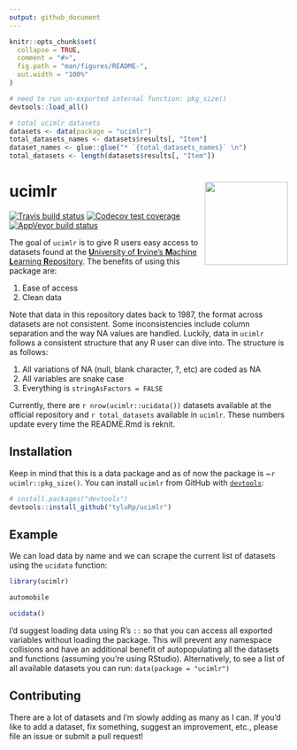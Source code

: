 ```yaml
---
output: github_document
---
```


<!-- README.md is generated from README.Rmd. Please edit that file -->

```r
knitr::opts_chunk$set(
  collapse = TRUE,
  comment = "#>",
  fig.path = "man/figures/README-",
  out.width = "100%"
)

# need to run un-exported internal function: pkg_size()
devtools::load_all()

# total ucimlr datasets
datasets <- data(package = "ucimlr")
total_datasets_names <- datasets$results[, "Item"]
dataset_names <- glue::glue("* `{total_datasets_names}` \n")
total_datasets <- length(datasets$results[, "Item"])
```

# ucimlr <img src="man/figures/logo-inter-ui.png" align="right" height=150/>

<!-- badges: start -->
[![Travis build status](https://travis-ci.org/tyluRp/ucimlr.svg?branch=master)](https://travis-ci.org/tyluRp/ucimlr)
[![Codecov test coverage](https://codecov.io/gh/tyluRp/ucimlr/branch/master/graph/badge.svg)](https://codecov.io/gh/tyluRp/ucimlr?branch=master)
[![AppVeyor build status](https://ci.appveyor.com/api/projects/status/github/tyluRp/ucimlr?branch=master&svg=true)](https://ci.appveyor.com/project/tyluRp/ucimlr)
<!-- badges: end -->

The goal of `ucimlr` is to give R users easy access to datasets found at the [**U**niversity of **I**rvine's **M**achine **L**earning **R**epository](https://archive.ics.uci.edu/ml/index.php). The benefits of using this package are:

1. Ease of access
2. Clean data

Note that data in this repository dates back to 1987, the format across datasets are not consistent. Some inconsistencies include column separation and the way NA values are handled. Luckily, data in `ucimlr` follows a consistent structure that any R user can dive into. The structure is as follows:

1. All variations of NA (null, blank character, ?, etc) are coded as NA
2. All variables are snake case
3. Everything is `stringAsFactors = FALSE`

Currently, there are `r nrow(ucimlr::ucidata())` datasets available at the official repository and `r total_datasets` available in `ucimlr`. These numbers update every time the README.Rmd is reknit.

## Installation

Keep in mind that this is a data package and as of now the package is ~`r ucimlr::pkg_size()`. You can install `ucimlr` from GitHub with [`devtools`](https://github.com/r-lib/devtools):

``` r
# install.packages("devtools")
devtools::install_github("tyluRp/ucimlr")
```

## Example

We can load data by name and we can scrape the current list of datasets using the `ucidata` function:

```r
library(ucimlr)

automobile

ucidata()
```

I'd suggest loading data using R's `::` so that you can access all exported variables without loading the package. This will prevent any namespace collisions and have an additional benefit of autopopulating all the datasets and functions (assuming you're using RStudio). Alternatively, to see a list of all available datasets you can run: `data(package = "ucimlr")`

## Contributing

There are a lot of datasets and I'm slowly adding as many as I can. If you'd like to add a dataset, fix something, suggest an improvement, etc., please file an issue or submit a pull request!
